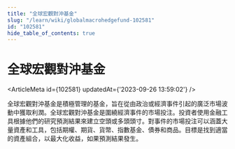 ```yaml
---
title: "全球宏觀對沖基金"
slug: "/learn/wiki/globalmacrohedgefund-102581"
id: "102581"
hide_table_of_contents: true
---
```



# 全球宏觀對沖基金

<ArticleMeta id={102581} updatedAt={'2023-09-26 13:59:02'} />
<div className='border-solid border-b border-t-0 my-4 border-[var(--ifm-color-gray-300)]' />

全球宏觀對沖基金是積極管理的基金，旨在從由政治或經濟事件引起的廣泛市場波動中獲取利潤。全球宏觀對沖基金是圍繞經濟事件的市場投注。投資者使用金融工具根據他們的研究預測結果來建立空頭或多頭頭寸。對事件的市場投注可以涵蓋大量資產和工具，包括期權、期貨、貨幣、指數基金、債券和商品。目標是找到適當的資產組合，以最大化收益，如果預測結果發生。
